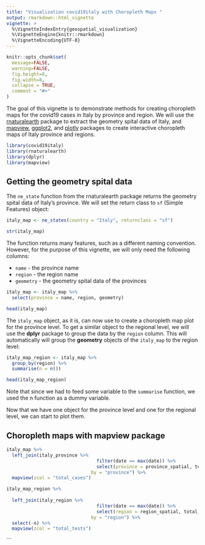 ```yaml
---
title: "Visualization covid19italy with Choropleth Maps "
output: rmarkdown::html_vignette
vignette: >
  %\VignetteIndexEntry{geospatial_visualization}
  %\VignetteEngine{knitr::rmarkdown}
  %\VignetteEncoding{UTF-8}
---
```


```r
knitr::opts_chunk$set(
  message=FALSE, 
  warning=FALSE,
  fig.height=8, 
  fig.width=8,
  collapse = TRUE,
  comment = "#>"
)
```


The goal of this vignette is to demonstrate methods for creating choropleth maps for the covid19 cases in Italy by province and region. We will use the [rnaturalearth](https://docs.ropensci.org/rnaturalearth/) package to extract the geometry spital data of Italy, and [mapview](https://r-spatial.github.io/mapview/index.html), [ggplot2](https://ggplot2.tidyverse.org/index.html), and [plotly](https://plotly.com/r/) packages to create interactive choropleth maps of Italy province and regions.




```r
library(covid19italy)
library(rnaturalearth)
library(dplyr)
library(mapview)
```


## Getting the geometry spital data

The `ne_state` function from the rnaturalearth package returns the geometry spital data of Italy's province. We will set the return class to `sf` (Simple Features) object:

```r
italy_map <- ne_states(country = "Italy", returnclass = "sf") 

str(italy_map)
```

The function returns many features, such as a different naming convention. However, for the purpose of this vignette, we will only need the following columns:

* `name` - the province name
* `region` - the region name
* `geometry` - the geometry spital data of the provinces


```r
italy_map <- italy_map %>% 
  select(province = name, region, geometry) 

head(italy_map)
```

The `italy_map` object, as it is, can now use to create a choropleth map plot for the province level. To get a similar object to the regional level, we will use the **dplyr** package to group the data by the `region` column. This will automatically will group the **geometry** objects of the `italy_map` to the region level:

```r
italy_map_region <- italy_map %>%
  group_by(region) %>%
  summarise(n = n())

head(italy_map_region)
```

Note that since we had to feed some variable to the `summarise` function, we used the n function as a dummy variable.

Now that we have one object for the province level and one for the regional level, we can start to plot them.

## Choropleth maps with mapview package

```r
italy_map %>% 
  left_join(italy_province %>% 
                                 filter(date == max(date)) %>%
                                 select(province = province_spatial, total_cases), 
                               by = "province") %>%
  mapview(zcol = "total_cases")
```



```r
italy_map_region %>% 
  
  left_join(italy_region %>% 
                                 filter(date == max(date)) %>%
                                 select(region = region_spatial, total_tests), 
                               by = "region") %>%
  select(-n) %>%
  mapview(zcol = "total_tests")
```
```






